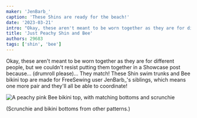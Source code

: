 ```yaml
---
maker: 'JenBarb_'
caption: 'These Shins are ready for the beach!'
date: '2023-03-21'
intro: "Okay, these aren't meant to be worn together as they are for different people, but we couldn't resist putting them together in a Showcase post because... (drumroll please)... They match! These Shin swim trunks and Bee bikini top are made for FreeSewing user JenBarb_'s siblings, which means one more pair and they'll all be able to coordinate!"
title: 'Just Peachy Shin and Bee'
authors: 29683
tags: ['shin', 'bee']
---
```


<!-- truncate -->

Okay, these aren't meant to be worn together as they are for different people, but we couldn't resist putting them together in a Showcase post because... (drumroll please)... They match! These Shin swim trunks and Bee bikini top are made for FreeSewing user JenBarb\_'s siblings, which means one more pair and they'll all be able to coordinate!

![A peachy pink Bee bikini top, with matching bottoms and scrunchie](https://posts.freesewing.org/uploads/Pink_Bee_d2652fb34f.jpeg)

(Scrunchie and bikini bottoms from other patterns.)
